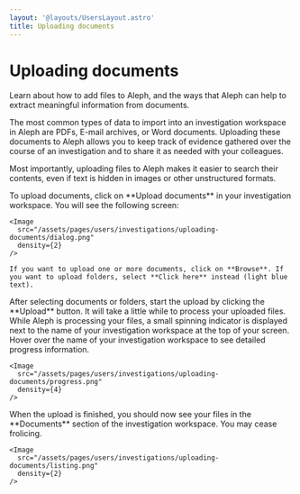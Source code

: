 ```yaml
---
layout: '@layouts/UsersLayout.astro'
title: Uploading documents
---
```


# Uploading documents

<p class="lead">Learn about how to add files to Aleph, and the ways that Aleph can help to extract meaningful information from documents.</p>

The most common types of data to import into an investigation workspace in Aleph are PDFs, E-mail archives, or Word documents. Uploading these documents to Aleph allows you to keep track of evidence gathered over the course of an investigation and to share it as needed with your colleagues.

Most importantly, uploading files to Aleph makes it easier to search their contents, even if text is hidden in images or other unstructured formats.

<Steps>
  <Step>
    To upload documents, click on **Upload documents** in your investigation workspace. You will see the following screen:

    <Image
      src="/assets/pages/users/investigations/uploading-documents/dialog.png"
      density={2}
    />

    If you want to upload one or more documents, click on **Browse**. If you want to upload folders, select **Click here** instead (light blue text).
  </Step>

  <Step>
    After selecting documents or folders, start the upload by clicking the **Upload** button.
  </Step>

  <Step>
    It will take a little while to process your uploaded files. While Aleph is processing your files, a small spinning indicator is displayed next to the name of your investigation workspace at the top of your screen. Hover over the name of your investigation workspace to see detailed progress information.

    <Image
      src="/assets/pages/users/investigations/uploading-documents/progress.png"
      density={4}
    />
  </Step>

  <Step>
    When the upload is finished, you should now see your files in the **Documents** section of the investigation workspace. You may cease frolicing.

    <Image
      src="/assets/pages/users/investigations/uploading-documents/listing.png"
      density={2}
    />
  </Step>
</Steps>
